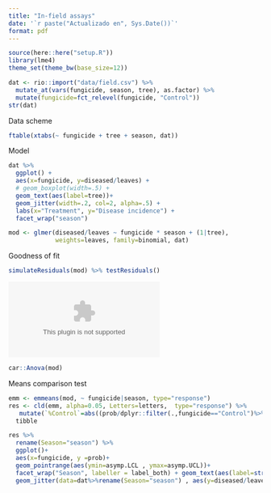 ```yaml
---
title: "In-field assays"
date: '`r paste("Actualizado en", Sys.Date())`'
format: pdf
---
```


```r
source(here::here("setup.R"))
library(lme4)
theme_set(theme_bw(base_size=12))
```

```r
dat <- rio::import("data/field.csv") %>% 
  mutate_at(vars(fungicide, season, tree), as.factor) %>% 
  mutate(fungicide=fct_relevel(fungicide, "Control"))
str(dat)
```

Data scheme

```r
ftable(xtabs(~ fungicide + tree + season, dat))
```

Model

```r
dat %>% 
  ggplot() + 
  aes(x=fungicide, y=diseased/leaves) + 
  # geom_boxplot(width=.5) + 
  geom_text(aes(label=tree))+
  geom_jitter(width=.2, col=2, alpha=.5) + 
  labs(x="Treatment", y="Disease incidence") + 
  facet_wrap("season")
```

```r
mod <- glmer(diseased/leaves ~ fungicide * season + (1|tree),
             weights=leaves, family=binomial, dat)
```

Goodness of fit

```r
simulateResiduals(mod) %>% testResiduals()

```

![](IN%20FIELD.eps)

```r
car::Anova(mod)
```

Means comparison test

```r
emm <- emmeans(mod, ~ fungicide|season, type="response") 
res <- cld(emm, alpha=0.05, Letters=letters,  type="response") %>% 
   mutate(`%Control`=abs((prob/dplyr::filter(.,fungicide=="Control")%>% pull(prob)-1)*100)) %>% 
  tibble

res %>% 
  rename(Season="season") %>% 
  ggplot()+
  aes(x=fungicide, y =prob)+
  geom_pointrange(aes(ymin=asymp.LCL , ymax=asymp.UCL))+
  facet_wrap("Season", labeller = label_both) + geom_text(aes(label=str_squish(.group)), angle=90, vjust=-1, hjust=.5, ) + 
  geom_jitter(data=dat%>%rename(Season="season") , aes(y=diseased/leaves), alpha=.2, width=.1)
```
